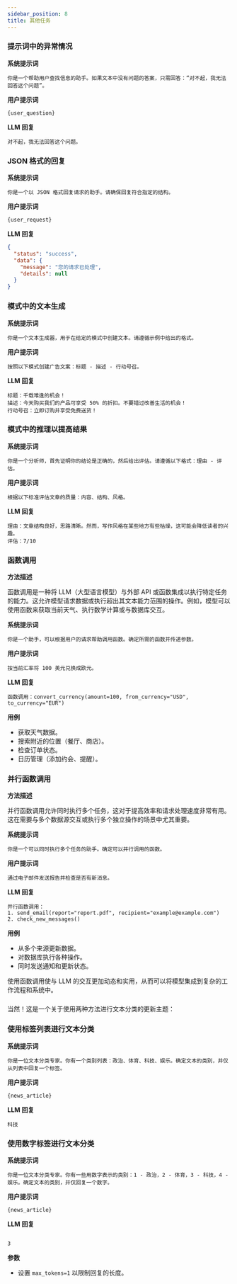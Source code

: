 ```yaml
---
sidebar_position: 8
title: 其他任务
---
```


### 提示词中的异常情况

**系统提示词**

```text
你是一个帮助用户查找信息的助手。如果文本中没有问题的答案，只需回答：“对不起，我无法回答这个问题”。
```

**用户提示词**

```text
{user_question}
```

**LLM 回复**

```text
对不起，我无法回答这个问题。
```

### JSON 格式的回复

**系统提示词**

```text
你是一个以 JSON 格式回复请求的助手。请确保回复符合指定的结构。
```

**用户提示词**

```text
{user_request}
```

**LLM 回复**

```json
{
  "status": "success",
  "data": {
    "message": "您的请求已处理",
    "details": null
  }
}
```

### 模式中的文本生成

**系统提示词**

```text
你是一个文本生成器，用于在给定的模式中创建文本。请遵循示例中给出的格式。
```

**用户提示词**

```text
按照以下模式创建广告文案：标题 - 描述 - 行动号召。
```

**LLM 回复**

```text
标题：千载难逢的机会！
描述：今天购买我们的产品可享受 50% 的折扣。不要错过改善生活的机会！
行动号召：立即订购并享受免费送货！
```

### 模式中的推理以提高结果

**系统提示词**

```text
你是一个分析师，首先证明你的结论是正确的，然后给出评估。请遵循以下格式：理由 - 评估。
```

**用户提示词**

```text
根据以下标准评估文章的质量：内容、结构、风格。
```

**LLM 回复**

```text
理由：文章结构良好，思路清晰。然而，写作风格在某些地方有些枯燥，这可能会降低读者的兴趣。
评估：7/10
```

### 函数调用

**方法描述**

函数调用是一种将 LLM（大型语言模型）与外部 API 或函数集成以执行特定任务的能力。这允许模型请求数据或执行超出其文本能力范围的操作。例如，模型可以使用函数来获取当前天气、执行数学计算或与数据库交互。

**系统提示词**

```text
你是一个助手，可以根据用户的请求帮助调用函数。确定所需的函数并传递参数。
```

**用户提示词**

```text
按当前汇率将 100 美元兑换成欧元。
```

**LLM 回复**

```text
函数调用：convert_currency(amount=100, from_currency="USD", to_currency="EUR")
```

**用例**

- 获取天气数据。
- 搜索附近的位置（餐厅、商店）。
- 检查订单状态。
- 日历管理（添加约会、提醒）。

### 并行函数调用

**方法描述**

并行函数调用允许同时执行多个任务，这对于提高效率和请求处理速度非常有用。这在需要与多个数据源交互或执行多个独立操作的场景中尤其重要。

**系统提示词**

```text
你是一个可以同时执行多个任务的助手。确定可以并行调用的函数。
```

**用户提示词**

```text
通过电子邮件发送报告并检查是否有新消息。
```

**LLM 回复**

```text
并行函数调用：
1. send_email(report="report.pdf", recipient="example@example.com")
2. check_new_messages()
```

**用例**

- 从多个来源更新数据。
- 对数据库执行各种操作。
- 同时发送通知和更新状态。

使用函数调用使与 LLM 的交互更加动态和实用，从而可以将模型集成到复杂的工作流程和系统中。

###

当然！这是一个关于使用两种方法进行文本分类的更新主题：

### 使用标签列表进行文本分类

**系统提示词**

```text
你是一位文本分类专家。你有一个类别列表：政治、体育、科技、娱乐。确定文本的类别，并仅从列表中回复一个标签。
```

**用户提示词**

```text
{news_article}
```

**LLM 回复**

```text
科技
```

### 使用数字标签进行文本分类

**系统提示词**

```text
你是一位文本分类专家。你有一些用数字表示的类别：1 - 政治，2 - 体育，3 - 科技，4 - 娱乐。确定文本的类别，并仅回复一个数字。
```

**用户提示词**

```text
{news_article}
```

**LLM 回复**

```text

3
```

**参数**

- 设置 `max_tokens=1` 以限制回复的长度。
